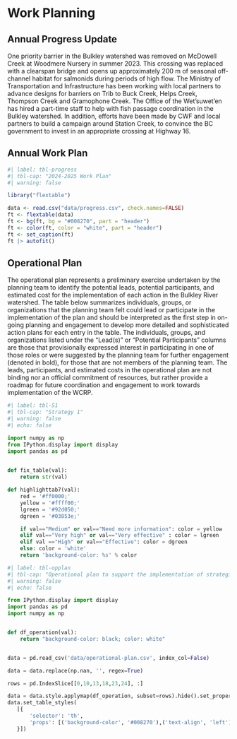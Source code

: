 # Work Planning {-}

## Annual Progress Update {-}

One priority barrier in the Bulkley watershed was removed on McDowell Creek at Woodmere Nursery in summer 2023. This crossing was replaced with a clearspan bridge and opens up approximately 200 m of seasonal off-channel habitat for salmonids during periods of high flow. The Ministry of Transportation and Infrastructure has been working with local partners to advance designs for barriers on Trib to Buck Creek, Helps Creek, Thompson Creek and Gramophone Creek. The Office of the Wet’suwet’en has hired a part-time staff to help with fish passage coordination in the Bulkley watershed. In addition, efforts have been made by CWF and local partners to build a campaign around Station Creek, to convince the BC government to invest in an appropriate crossing at Highway 16.

## Annual Work Plan
```r
#| label: tbl-progress
#| tbl-cap: "2024-2025 Work Plan"
#| warning: false

library("flextable")

data <- read.csv("data/progress.csv", check.names=FALSE)
ft <- flextable(data)
ft <- bg(ft, bg = "#008270", part = "header")
ft <- color(ft, color = "white", part = "header")
ft <- set_caption(ft)
ft |> autofit() 
```

## Operational Plan {-}

The operational plan represents a preliminary exercise undertaken by the planning team to identify the potential leads, potential participants, and estimated cost for the implementation of each action in the Bulkley River watershed. The table below summarizes individuals, groups, or organizations that the planning team felt could lead or participate in the implementation of the plan and should be interpreted as the first step in on-going planning and engagement to develop more detailed and sophisticated action plans for each entry in the table. The individuals, groups, and organizations listed under the "Lead(s)" or "Potential Participants" columns are those that provisionally expressed interest in participating in one of those roles or were suggested by the planning team for further engagement (denoted in bold), for those that are not members of the planning team. The leads, participants, and estimated costs in the operational plan are not binding nor an official commitment of resources, but rather provide a roadmap for future coordination and engagement to work towards implementation of the WCRP.

```python
#| label: tbl-S1
#| tbl-cap: "Strategy 1"
#| warning: false
#| echo: false

import numpy as np
from IPython.display import display
import pandas as pd

 
def fix_table(val):
    return str(val)

def highlighttab7(val):
    red = '#ff0000;'
    yellow = '#ffff00;'
    lgreen = '#92d050;'
    dgreen = '#03853e;'

    if val=="Medium" or val=="Need more information": color = yellow
    elif val=="Very high" or val=="Very effective" : color = lgreen
    elif val =="High" or val=="Effective": color = dgreen
    else: color = 'white'
    return 'background-color: %s' % color

```

```python
#| label: tbl-opplan
#| tbl-cap: "Operational plan to support the implementation of strategies and actions to improve connectivity for target species in the Bulkley River watershed."
#| warning: false
#| echo: false

from IPython.display import display
import pandas as pd
import numpy as np


def df_operation(val):
    return "background-color: black; color: white"


data = pd.read_csv('data/operational-plan.csv', index_col=False)

data = data.replace(np.nan, '', regex=True)

rows = pd.IndexSlice[[0,10,13,18,23,24], :]

data = data.style.applymap(df_operation, subset=rows).hide().set_properties(**{'text-align': 'left'})
data.set_table_styles(
   [{
       'selector': 'th',
       'props': [('background-color', '#008270'),('text-align', 'left')]
   }])

```


